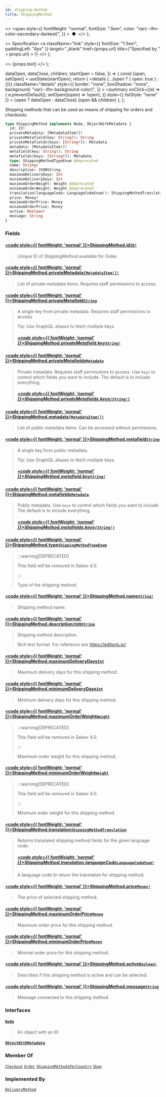 ```yaml
---
id: shipping-method
title: ShippingMethod
---
```


  <>
    <span
      style={{
        fontWeight: "normal",
        fontSize: ".5em",
        color: "var(--ifm-color-secondary-darkest)",
      }}
    >
      &nbsp;●&nbsp;
    </span>
  </>
);

  <>
    Specification
    <a
      className="link"
      style={{ fontSize: "1.5em", paddingLeft: "4px" }}
      target="\_blank"
      href={props.url}
      title={"Specified by " + props.url}
    >
      ⎘
    </a>
  </>
);

  <>
    <span className={props.class}>{props.text}</span>
  </>
);


  dataOpen,
  dataClose,
  children,
  startOpen = false,
}) => {
  const [open, setOpen] = useState(startOpen);
  return (
    <details
      {...(open ? { open: true } : {})}
      className="details"
      style={{
        border: "none",
        boxShadow: "none",
        background: "var(--ifm-background-color)",
      }}
    >
      <summary
        onClick={(e) => {
          e.preventDefault();
          setOpen((open) => !open);
        }}
        style={{ listStyle: "none" }}
      >
        {open ? dataOpen : dataClose}
      </summary>
      {open && children}
    </details>
  );
};

Shipping methods that can be used as means of shipping for orders and checkouts.

```graphql
type ShippingMethod implements Node, ObjectWithMetadata {
  id: ID!
  privateMetadata: [MetadataItem!]!
  privateMetafield(key: String!): String
  privateMetafields(keys: [String!]): Metadata
  metadata: [MetadataItem!]!
  metafield(key: String!): String
  metafields(keys: [String!]): Metadata
  type: ShippingMethodTypeEnum @deprecated
  name: String!
  description: JSONString
  maximumDeliveryDays: Int
  minimumDeliveryDays: Int
  maximumOrderWeight: Weight @deprecated
  minimumOrderWeight: Weight @deprecated
  translation(languageCode: LanguageCodeEnum!): ShippingMethodTranslation
  price: Money!
  maximumOrderPrice: Money
  minimumOrderPrice: Money
  active: Boolean!
  message: String
}
```

### Fields

#### [<code style={{ fontWeight: 'normal' }}>ShippingMethod.<b>id</b></code>](#)<Bullet />[`ID!`](../../../api-storefront/miscellaneous/scalars/id) <Badge class="badge badge--secondary" text="non-null"/> <Badge class="badge badge--secondary" text="scalar"/> <Badge class="badge badge--secondary" text="miscellaneous"/>

> Unique ID of ShippingMethod available for Order.

#### [<code style={{ fontWeight: 'normal' }}>ShippingMethod.<b>privateMetadata</b></code>](#)<Bullet />[`[MetadataItem!]!`](../../../api-storefront/miscellaneous/objects/metadata-item) <Badge class="badge badge--secondary" text="non-null"/> <Badge class="badge badge--secondary" text="object"/> <Badge class="badge badge--secondary" text="miscellaneous"/>

> List of private metadata items. Requires staff permissions to access.

#### [<code style={{ fontWeight: 'normal' }}>ShippingMethod.<b>privateMetafield</b></code>](#)<Bullet />[`String`](../../../api-storefront/miscellaneous/scalars/string) <Badge class="badge badge--secondary" text="scalar"/> <Badge class="badge badge--secondary" text="miscellaneous"/>

> A single key from private metadata. Requires staff permissions to access.
>
> Tip: Use GraphQL aliases to fetch multiple keys.
>
> ##### [<code style={{ fontWeight: 'normal' }}>ShippingMethod.privateMetafield.<b>key</b></code>](#)<Bullet />[`String!`](../../../api-storefront/miscellaneous/scalars/string) <Badge class="badge badge--secondary" text="non-null"/> <Badge class="badge badge--secondary" text="scalar"/> <Badge class="badge badge--secondary" text="miscellaneous"/>

#### [<code style={{ fontWeight: 'normal' }}>ShippingMethod.<b>privateMetafields</b></code>](#)<Bullet />[`Metadata`](../../../api-storefront/miscellaneous/scalars/metadata) <Badge class="badge badge--secondary" text="scalar"/> <Badge class="badge badge--secondary" text="miscellaneous"/>

> Private metadata. Requires staff permissions to access. Use `keys` to control which fields you want to include. The default is to include everything.
>
> ##### [<code style={{ fontWeight: 'normal' }}>ShippingMethod.privateMetafields.<b>keys</b></code>](#)<Bullet />[`[String!]`](../../../api-storefront/miscellaneous/scalars/string) <Badge class="badge badge--secondary" text="list"/> <Badge class="badge badge--secondary" text="scalar"/> <Badge class="badge badge--secondary" text="miscellaneous"/>

#### [<code style={{ fontWeight: 'normal' }}>ShippingMethod.<b>metadata</b></code>](#)<Bullet />[`[MetadataItem!]!`](../../../api-storefront/miscellaneous/objects/metadata-item) <Badge class="badge badge--secondary" text="non-null"/> <Badge class="badge badge--secondary" text="object"/> <Badge class="badge badge--secondary" text="miscellaneous"/>

> List of public metadata items. Can be accessed without permissions.

#### [<code style={{ fontWeight: 'normal' }}>ShippingMethod.<b>metafield</b></code>](#)<Bullet />[`String`](../../../api-storefront/miscellaneous/scalars/string) <Badge class="badge badge--secondary" text="scalar"/> <Badge class="badge badge--secondary" text="miscellaneous"/>

> A single key from public metadata.
>
> Tip: Use GraphQL aliases to fetch multiple keys.
>
> ##### [<code style={{ fontWeight: 'normal' }}>ShippingMethod.metafield.<b>key</b></code>](#)<Bullet />[`String!`](../../../api-storefront/miscellaneous/scalars/string) <Badge class="badge badge--secondary" text="non-null"/> <Badge class="badge badge--secondary" text="scalar"/> <Badge class="badge badge--secondary" text="miscellaneous"/>

#### [<code style={{ fontWeight: 'normal' }}>ShippingMethod.<b>metafields</b></code>](#)<Bullet />[`Metadata`](../../../api-storefront/miscellaneous/scalars/metadata) <Badge class="badge badge--secondary" text="scalar"/> <Badge class="badge badge--secondary" text="miscellaneous"/>

> Public metadata. Use `keys` to control which fields you want to include. The default is to include everything.
>
> ##### [<code style={{ fontWeight: 'normal' }}>ShippingMethod.metafields.<b>keys</b></code>](#)<Bullet />[`[String!]`](../../../api-storefront/miscellaneous/scalars/string) <Badge class="badge badge--secondary" text="list"/> <Badge class="badge badge--secondary" text="scalar"/> <Badge class="badge badge--secondary" text="miscellaneous"/>

#### [<code style={{ fontWeight: 'normal' }}>ShippingMethod.<b>type</b></code>](#)<Bullet />[`ShippingMethodTypeEnum`](../../../api-storefront/shipping/enums/shipping-method-type-enum) <Badge class="badge badge--deprecated badge--secondary" text="deprecated"/> <Badge class="badge badge--secondary" text="enum"/> <Badge class="badge badge--secondary" text="shipping"/>

> :::warning[DEPRECATED]
>
> This field will be removed in Saleor 4.0.
>
> :::
>
> Type of the shipping method.

#### [<code style={{ fontWeight: 'normal' }}>ShippingMethod.<b>name</b></code>](#)<Bullet />[`String!`](../../../api-storefront/miscellaneous/scalars/string) <Badge class="badge badge--secondary" text="non-null"/> <Badge class="badge badge--secondary" text="scalar"/> <Badge class="badge badge--secondary" text="miscellaneous"/>

> Shipping method name.

#### [<code style={{ fontWeight: 'normal' }}>ShippingMethod.<b>description</b></code>](#)<Bullet />[`JSONString`](../../../api-storefront/miscellaneous/scalars/jsonstring) <Badge class="badge badge--secondary" text="scalar"/> <Badge class="badge badge--secondary" text="miscellaneous"/>

> Shipping method description.
>
> Rich text format. For reference see https://editorjs.io/

#### [<code style={{ fontWeight: 'normal' }}>ShippingMethod.<b>maximumDeliveryDays</b></code>](#)<Bullet />[`Int`](../../../api-storefront/miscellaneous/scalars/int) <Badge class="badge badge--secondary" text="scalar"/> <Badge class="badge badge--secondary" text="miscellaneous"/>

> Maximum delivery days for this shipping method.

#### [<code style={{ fontWeight: 'normal' }}>ShippingMethod.<b>minimumDeliveryDays</b></code>](#)<Bullet />[`Int`](../../../api-storefront/miscellaneous/scalars/int) <Badge class="badge badge--secondary" text="scalar"/> <Badge class="badge badge--secondary" text="miscellaneous"/>

> Minimum delivery days for this shipping method.

#### [<code style={{ fontWeight: 'normal' }}>ShippingMethod.<b>maximumOrderWeight</b></code>](#)<Bullet />[`Weight`](../../../api-storefront/miscellaneous/objects/weight) <Badge class="badge badge--deprecated badge--secondary" text="deprecated"/> <Badge class="badge badge--secondary" text="object"/> <Badge class="badge badge--secondary" text="miscellaneous"/>

> :::warning[DEPRECATED]
>
> This field will be removed in Saleor 4.0.
>
> :::
>
> Maximum order weight for this shipping method.

#### [<code style={{ fontWeight: 'normal' }}>ShippingMethod.<b>minimumOrderWeight</b></code>](#)<Bullet />[`Weight`](../../../api-storefront/miscellaneous/objects/weight) <Badge class="badge badge--deprecated badge--secondary" text="deprecated"/> <Badge class="badge badge--secondary" text="object"/> <Badge class="badge badge--secondary" text="miscellaneous"/>

> :::warning[DEPRECATED]
>
> This field will be removed in Saleor 4.0.
>
> :::
>
> Minimum order weight for this shipping method.

#### [<code style={{ fontWeight: 'normal' }}>ShippingMethod.<b>translation</b></code>](#)<Bullet />[`ShippingMethodTranslation`](../../../api-storefront/shipping/objects/shipping-method-translation) <Badge class="badge badge--secondary" text="object"/> <Badge class="badge badge--secondary" text="shipping"/>

> Returns translated shipping method fields for the given language code.
>
> ##### [<code style={{ fontWeight: 'normal' }}>ShippingMethod.translation.<b>languageCode</b></code>](#)<Bullet />[`LanguageCodeEnum!`](../../../api-storefront/miscellaneous/enums/language-code-enum) <Badge class="badge badge--secondary" text="non-null"/> <Badge class="badge badge--secondary" text="enum"/> <Badge class="badge badge--secondary" text="miscellaneous"/>
>
> A language code to return the translation for shipping method.

#### [<code style={{ fontWeight: 'normal' }}>ShippingMethod.<b>price</b></code>](#)<Bullet />[`Money!`](../../../api-storefront/miscellaneous/objects/money) <Badge class="badge badge--secondary" text="non-null"/> <Badge class="badge badge--secondary" text="object"/> <Badge class="badge badge--secondary" text="miscellaneous"/>

> The price of selected shipping method.

#### [<code style={{ fontWeight: 'normal' }}>ShippingMethod.<b>maximumOrderPrice</b></code>](#)<Bullet />[`Money`](../../../api-storefront/miscellaneous/objects/money) <Badge class="badge badge--secondary" text="object"/> <Badge class="badge badge--secondary" text="miscellaneous"/>

> Maximum order price for this shipping method.

#### [<code style={{ fontWeight: 'normal' }}>ShippingMethod.<b>minimumOrderPrice</b></code>](#)<Bullet />[`Money`](../../../api-storefront/miscellaneous/objects/money) <Badge class="badge badge--secondary" text="object"/> <Badge class="badge badge--secondary" text="miscellaneous"/>

> Minimal order price for this shipping method.

#### [<code style={{ fontWeight: 'normal' }}>ShippingMethod.<b>active</b></code>](#)<Bullet />[`Boolean!`](../../../api-storefront/miscellaneous/scalars/boolean) <Badge class="badge badge--secondary" text="non-null"/> <Badge class="badge badge--secondary" text="scalar"/> <Badge class="badge badge--secondary" text="miscellaneous"/>

> Describes if this shipping method is active and can be selected.

#### [<code style={{ fontWeight: 'normal' }}>ShippingMethod.<b>message</b></code>](#)<Bullet />[`String`](../../../api-storefront/miscellaneous/scalars/string) <Badge class="badge badge--secondary" text="scalar"/> <Badge class="badge badge--secondary" text="miscellaneous"/>

> Message connected to this shipping method.

### Interfaces

#### [`Node`](../../../api-storefront/miscellaneous/interfaces/node) <Badge class="badge badge--secondary" text="interface"/> <Badge class="badge badge--secondary" text="miscellaneous"/>

> An object with an ID

#### [`ObjectWithMetadata`](../../../api-storefront/miscellaneous/interfaces/object-with-metadata) <Badge class="badge badge--secondary" text="interface"/> <Badge class="badge badge--secondary" text="miscellaneous"/>

>

### Member Of

[`Checkout`](../../../api-storefront/checkout/objects/checkout) <Badge class="badge badge--secondary" text="object"/><Bullet />[`Order`](../../../api-storefront/orders/objects/order) <Badge class="badge badge--secondary" text="object"/><Bullet />[`ShippingMethodsPerCountry`](../../../api-storefront/shipping/objects/shipping-methods-per-country) <Badge class="badge badge--secondary" text="object"/><Bullet />[`Shop`](../../../api-storefront/miscellaneous/objects/shop) <Badge class="badge badge--secondary" text="object"/>

### Implemented By

[`DeliveryMethod`](../../../api-storefront/miscellaneous/unions/delivery-method) <Badge class="badge badge--secondary" text="union"/>
